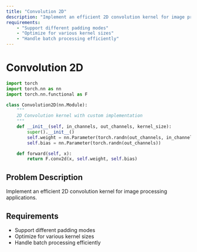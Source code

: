 ```yaml
---
title: "Convolution 2D"
description: "Implement an efficient 2D convolution kernel for image processing applications."
requirements:
    - "Support different padding modes"
    - "Optimize for various kernel sizes"
    - "Handle batch processing efficiently"
---
```


# Convolution 2D

```python
import torch
import torch.nn as nn
import torch.nn.functional as F

class Convolution2D(nn.Module):
    """
    2D Convolution kernel with custom implementation
    """
    def __init__(self, in_channels, out_channels, kernel_size):
        super().__init__()
        self.weight = nn.Parameter(torch.randn(out_channels, in_channels, kernel_size, kernel_size))
        self.bias = nn.Parameter(torch.randn(out_channels))

    def forward(self, x):
        return F.conv2d(x, self.weight, self.bias)
```

## Problem Description

Implement an efficient 2D convolution kernel for image processing applications.

## Requirements

-   Support different padding modes
-   Optimize for various kernel sizes
-   Handle batch processing efficiently
